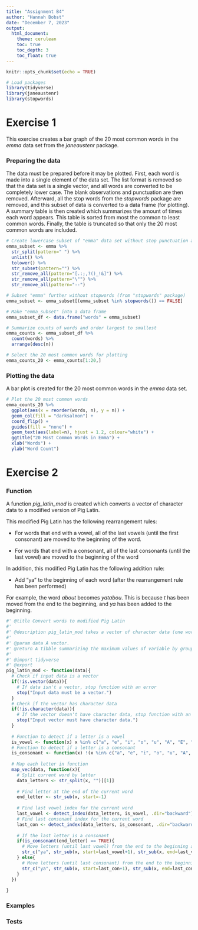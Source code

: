 ```yaml
---
title: "Assignment B4"
author: "Hannah Bobst"
date: "December 7, 2023"
output: 
  html_document:
    theme: cerulean
    toc: true
    toc_depth: 3
    toc_float: true
---
```


```r
knitr::opts_chunk$set(echo = TRUE)
```

```r
# Load packages
library(tidyverse)
library(janeaustenr)
library(stopwords)
```


# Exercise 1
This exercise creates a bar graph of the 20 most common words in the *emma* data set from the *janeaustenr* package. 

### Preparing the data
The data must be prepared before it may be plotted. 
First, each word is made into a single element of the data set. 
The list format is removed so that the data set is a single vector, and all words are converted to be completely lower case. 
The blank observations and punctuation are then removed.
Afterward, all the stop words from the *stopwords* package are removed, and this subset of data is converted to a data frame (for plotting). 
A summary table is then created which summarizes the amount of times each word appears.
This table is sorted from most the common to least common words. 
Finally, the table is truncated so that only the 20 most common words are included.

```r
# Create lowercase subset of "emma" data set without stop punctuation and blank entries
emma_subset <- emma %>%
  str_split(pattern=" ") %>%
  unlist() %>%
  tolower() %>%
  str_subset(pattern="") %>%
  str_remove_all(pattern="[.:;,?()_!&]") %>%
  str_remove_all(pattern="\"") %>%
  str_remove_all(pattern="--")

# Subset "emma" further without stopwords (from "stopwords" package)
emma_subset <- emma_subset[(emma_subset %in% stopwords()) == FALSE] 

# Make "emma_subset" into a data frame
emma_subset_df <- data.frame("words" = emma_subset)

# Summarize counts of words and order largest to smallest
emma_counts <- emma_subset_df %>%
  count(words) %>%
  arrange(desc(n))

# Select the 20 most common words for plotting
emma_counts_20 <- emma_counts[1:20,]
```

### Plotting the data
A bar plot is created for the 20 most common words in the *emma* data set. 

```r
# Plot the 20 most common words
emma_counts_20 %>%
  ggplot(aes(x = reorder(words, n), y = n)) + 
  geom_col(fill = "darksalmon") + 
  coord_flip() + 
  guides(fill = "none") + 
  geom_text(aes(label=n), hjust = 1.2, colour="white") + 
  ggtitle("20 Most Common Words in Emma") + 
  xlab("Words") + 
  ylab("Word Count")
```

# Exercise 2

### Function
A function *pig_latin_mod* is created which converts a vector of character data to a modified version of Pig Latin. 

This modified Pig Latin has the following rearrangement rules: 

* For words that end with a vowel, all of the last vowels (until the first consonant) are moved to the beginning of the word. 

* For words that end with a consonant, all of the last consonants (until the last vowel) are moved to the beginning of the word 

In addition, this modified Pig Latin has the following addition rule: 

* Add "ya" to the beginning of each word (after the rearrangement rule has been performed)

For example, the word *about* becomes *yatabou*. 
This is because *t* has been moved from the end to the beginning, and *ya* has been added to the beginning. 
```r
#' @title Convert words to modified Pig Latin 
#'
#' @description pig_latin_mod takes a vector of character data (one word per observation) and converts each observation to a modified version of Pig Latin. 
#'
#' @param data A vector. 
#' @return A tibble summarizing the maximum values of variable by groups.
#' 
#' @import tidyverse
#' @export
pig_latin_mod <- function(data){
  # Check if input data is a vector
  if(!is.vector(data)){
    # If data isn't a vector, stop function with an error 
    stop("Input data must be a vector.")
  }
  # Check if the vector has character data 
  if(!is.character(data)){
    # If the vector doesn't have character data, stop function with an error
    stop("Input vector must have character data.")
  }
  
  # Function to detect if a letter is a vowel 
  is_vowel <- function(x) x %in% c("a", "e", "i", "o", "u", "A", "E", "I", "O", "U")
  # Function to detect if a letter is a consonant
  is_consonant <- function(x) !(x %in% c("a", "e", "i", "o", "u", "A", "E", "I", "O", "U"))
  
  # Map each letter in function 
  map_vec(data, function(x){
    # Split current word by letter
    data_letters <- str_split(x, "")[[1]]
    
    # Find letter at the end of the current word
    end_letter <- str_sub(x, start=-1)
    
    # Find last vowel index for the current word
    last_vowel <- detect_index(data_letters, is_vowel, .dir="backward")
    # Find last consonant index for the current word
    last_con <- detect_index(data_letters, is_consonant, .dir="backward")
  
    # If the last letter is a consonant 
    if(is_consonant(end_letter) == TRUE){
      # Move letters (until last vowel) from the end to the beginning and add "ya" to the beginning
      str_c("ya", str_sub(x, start=last_vowel+1), str_sub(x, end=last_vowel))
    } else{
      # Move letters (until last consonant) from the end to the beginning and add "ya" to beginning
      str_c("ya", str_sub(x, start=last_con+1), str_sub(x, end=last_con))
    }
  })
  
}
```


### Examples


### Tests
